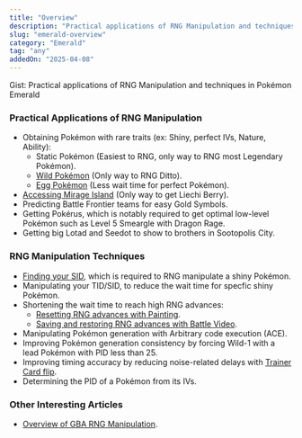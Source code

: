 ```yaml
---
title: "Overview"
description: "Practical applications of RNG Manipulation and techniques in Pokémon Emerald"
slug: "emerald-overview"
category: "Emerald"
tag: "any"
addedOn: "2025-04-08"
---
```


<Gist>
  Gist: Practical applications of RNG Manipulation and techniques in Pokémon
  Emerald
</Gist>

### Practical Applications of RNG Manipulation

- Obtaining Pokémon with rare traits (ex: Shiny, perfect IVs, Nature, Ability):
  - Static Pokémon (Easiest to RNG, only way to RNG most Legendary Pokémon).
  - [Wild Pokémon](/retail-emerald-wild) (Only way to RNG Ditto).
  - [Egg Pokémon](/emulator-emerald-egg) (Less wait time for perfect Pokémon).
- [Accessing Mirage Island](/emerald-mirage-island) (Only way to get Liechi Berry).
- Predicting Battle Frontier teams for easy Gold Symbols.
- Getting Pokérus, which is notably required to get optimal low-level Pokémon such as Level 5 Smeargle with Dragon Rage.
- Getting big Lotad and Seedot to show to brothers in Sootopolis City.

### RNG Manipulation Techniques

- [Finding your SID](/gen3-sid), which is required to RNG manipulate a shiny Pokémon.
- Manipulating your TID/SID, to reduce the wait time for specfic shiny Pokémon.
- Shortening the wait time to reach high RNG advances:
  - [Resetting RNG advances with Painting](/emerald-painting-rng).
  - [Saving and restoring RNG advances with Battle Video](/e-tips-rng).
- Manipulating Pokémon generation with Arbitrary code execution (ACE).
- Improving Pokémon generation consistency by forcing Wild-1 with a lead Pokémon with PID less than 25.
- Improving timing accuracy by reducing noise-related delays with [Trainer Card flip](/e-tips-rng).
- Determining the PID of a Pokémon from its IVs.

### Other Interesting Articles

- [Overview of GBA RNG Manipulation](/gba-overview).
